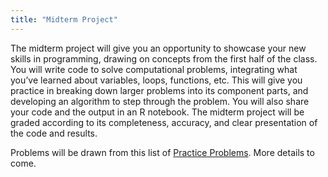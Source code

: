 ```yaml
---
title: "Midterm Project"
---
```


The midterm project will give you an opportunity to showcase your new skills in programming, drawing on concepts from the first half of the class. You will write code to solve computational problems, integrating what you've learned about variables, loops, functions, etc. This will give you practice in breaking down larger problems into its component parts, and developing an algorithm to step through the problem. You will also share your code and the output in an R notebook. The midterm project will be graded according to its completeness, accuracy, and clear presentation of the code and results.

Problems will be drawn from this list of [Practice Problems](https://www.crumplab.com/rstatsforpsych/practice-problems.html). More details to come.
